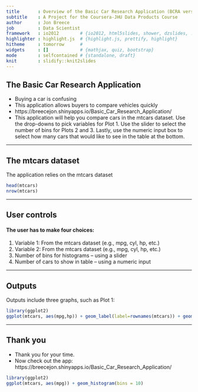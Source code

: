 ```yaml
---
title       : Overview of the Basic Car Research Application (BCRA version 0.1)
subtitle    : A Project for the Coursera-JHU Data Products Course
author      : Jon Breece
job         : Data Scientist
framework   : io2012        # {io2012, html5slides, shower, dzslides, ...}
highlighter : highlight.js  # {highlight.js, prettify, highlight}
hitheme     : tomorrow      # 
widgets     : []            # {mathjax, quiz, bootstrap}
mode        : selfcontained # {standalone, draft}
knit        : slidify::knit2slides
---
```


## The Basic Car Research Application

* Buying a car is confusing
* This application allows buyers to compare vehicles quickly
* https://breecejon.shinyapps.io/Basic_Car_Research_Application/ 
* This application will help you compare cars in the mtcars dataset. Use the drop-downs to pick variables for Plot 1.  Use the slider to select the number of bins for Plots 2 and 3. Lastly, use the numeric input box to select how many cars that would like to see in the table at the bottom.

---

## The mtcars dataset

The application relies on the mtcars dataset

```r
head(mtcars)
nrow(mtcars)
```

---

## User controls
#### The user has to make four choices:
1. Variable 1: From the mtcars dataset (e.g., mpg, cyl, hp, etc.)
2. Variable 2: From the mtcars dataset (e.g., mpg, cyl, hp, etc.)
3. Number of bins for histograms -- using a slider
4. Number of cars to show in table -- using a numeric input


---

## Outputs
Outputs include three graphs, such as Plot 1:

```r
library(ggplot2)
ggplot(mtcars, aes(mpg,hp)) + geom_label(label=rownames(mtcars)) + geom_smooth(method = "lm", se = FALSE, color = "blue", formula = y ~ x)
```

---

## Thank you

* Thank you for your time.  
* Now check out the app: https://breecejon.shinyapps.io/Basic_Car_Research_Application/
```r
library(ggplot2)
ggplot(mtcars, aes(mpg)) + geom_histogram(bins = 10)
```

